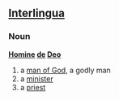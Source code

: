 ==[[Interlingua]]==

===Noun===
'''[[Homine]] [[de]] [[Deo]]'''

# a [[man of God]], a godly man
# a [[minister]]
# a [[priest]]
